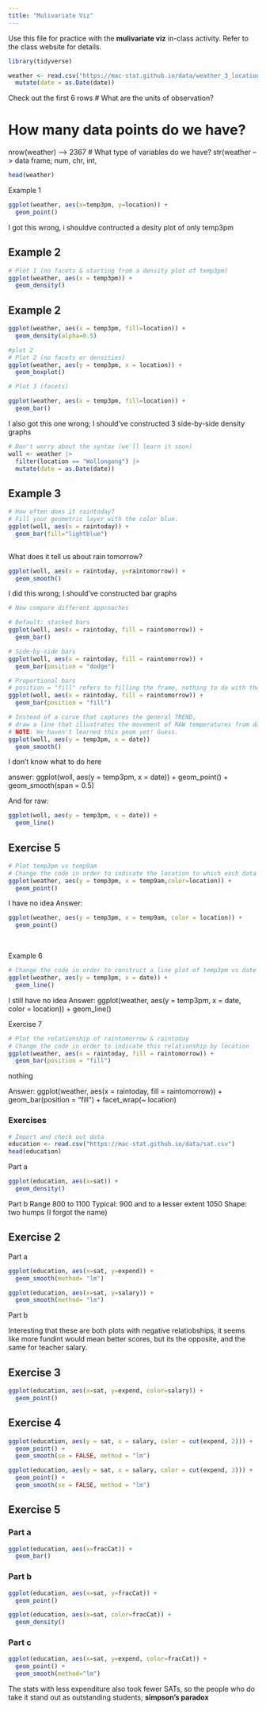 ```yaml
---
title: "Mulivariate Viz"
---
```


Use this file for practice with the **mulivariate viz** in-class activity.  Refer to the class website for details.

```r
library(tidyverse)

weather <- read.csv("https://mac-stat.github.io/data/weather_3_locations.csv") |> 
  mutate(date = as.Date(date))  
```


Check out the first 6 rows
# What are the units of observation?


# How many data points do we have? 
nrow(weather) --> 2367
# What type of variables do we have?
str(weather --> data frame; num, chr, int, 

```r
head(weather)
```

Example 1
```r
ggplot(weather, aes(x=temp3pm, y=location)) +
  geom_point()
```
I got this wrong, i shouldve contructed a desity plot of only temp3pm

## Example 2
```r
# Plot 1 (no facets & starting from a density plot of temp3pm)
ggplot(weather, aes(x = temp3pm)) + 
  geom_density()
```
## Example 2
```r
ggplot(weather, aes(x = temp3pm, fill=location)) + 
  geom_density(alpha=0.5)
```
```r
#plot 2
# Plot 2 (no facets or densities)
ggplot(weather, aes(y = temp3pm, x = location)) + 
  geom_boxplot()
```

```r
# Plot 3 (facets)

ggplot(weather, aes(x = temp3pm, fill=location)) + 
  geom_bar()

```
I also got this one wrong; I should've constructed 3 side-by-side density graphs

```r
# Don't worry about the syntax (we'll learn it soon)
woll <- weather |>
  filter(location == "Wollongong") |> 
  mutate(date = as.Date(date))  
```

## Example 3 
```r
# How often does it raintoday?
# Fill your geometric layer with the color blue.
ggplot(woll, aes(x = raintoday)) +
  geom_bar(fill="lightblue") 
  
```

What does it tell us about rain tomorrow? 
```r
ggplot(woll, aes(x = raintoday, y=raintomorrow)) +
  geom_smooth() 
```
I did this wrong; I should've constructed bar graphs 


```r
# Now compare different approaches

# Default: stacked bars
ggplot(woll, aes(x = raintoday, fill = raintomorrow)) + 
  geom_bar()
```

```r
# Side-by-side bars
ggplot(woll, aes(x = raintoday, fill = raintomorrow)) + 
  geom_bar(position = "dodge")
```

```r
# Proportional bars
# position = "fill" refers to filling the frame, nothing to do with the color-related fill
ggplot(woll, aes(x = raintoday, fill = raintomorrow)) + 
  geom_bar(position = "fill")
```

```r
# Instead of a curve that captures the general TREND,
# draw a line that illustrates the movement of RAW temperatures from day to day
# NOTE: We haven't learned this geom yet! Guess.
ggplot(woll, aes(y = temp3pm, x = date))
  geom_smooth()
```
I don't know what to do here

answer: 
ggplot(woll, aes(y = temp3pm, x = date)) + 
  geom_point() + 
  geom_smooth(span = 0.5)
  
And for raw: 
```r
ggplot(woll, aes(y = temp3pm, x = date)) + 
  geom_line()
```
## Exercise 5
```r
# Plot temp3pm vs temp9am
# Change the code in order to indicate the location to which each data point corresponds
ggplot(weather, aes(y = temp3pm, x = temp9am,color=location)) + 
  geom_point()
```
I have no idea 
Answer: 
```r
ggplot(weather, aes(y = temp3pm, x = temp9am, color = location)) + 
  geom_point()
```

\

Example 6
```r
# Change the code in order to construct a line plot of temp3pm vs date for each separate location (no points!)
ggplot(weather, aes(y = temp3pm, x = date)) +
  geom_line()
```

I still have no idea
Answer:
ggplot(weather, aes(y = temp3pm, x = date, color = location)) + 
  geom_line()

Exercise 7
```r
# Plot the relationship of raintomorrow & raintoday
# Change the code in order to indicate this relationship by location
ggplot(weather, aes(x = raintoday, fill = raintomorrow)) + 
  geom_bar(position = "fill")
```
nothing

Answer: 
ggplot(weather, aes(x = raintoday, fill = raintomorrow)) + 
  geom_bar(position = "fill") + 
  facet_wrap(~ location)

### Exercises

```r
# Import and check out data
education <- read.csv("https://mac-stat.github.io/data/sat.csv")
head(education)
```

Part a
```r
ggplot(education, aes(x=sat)) +
  geom_density()
```

Part b
Range 800 to 1100
Typical: 900 and to a lesser extent 1050
Shape: two humps (I forgot the name)

## Exercise 2
Part a
```r
ggplot(education, aes(x=sat, y=expend)) +
  geom_smooth(method= "lm")
```
```r
ggplot(education, aes(x=sat, y=salary)) +
  geom_smooth(method= "lm")
```
Part b

Interesting that these are both plots with negative relatiobships, it seems like more fundint would mean better scores, but its the opposite, and the same for teacher salary.

## Exercise 3
```r
ggplot(education, aes(x=sat, y=expend, color=salary)) +
  geom_point()
```

## Exercise 4

```r
ggplot(education, aes(y = sat, x = salary, color = cut(expend, 2))) + 
  geom_point() + 
  geom_smooth(se = FALSE, method = "lm")
```

```r
ggplot(education, aes(y = sat, x = salary, color = cut(expend, 3))) + 
  geom_point() + 
  geom_smooth(se = FALSE, method = "lm")
```

## Exercise 5
### Part a

```r
ggplot(education, aes(x=fracCat)) + 
  geom_bar()
```

### Part b
```r
ggplot(education, aes(x=sat, y=fracCat)) +
  geom_point()
```
```r
ggplot(education, aes(x=sat, color=fracCat)) +
  geom_density()
```



### Part c
```r
ggplot(education, aes(x=sat, y=expend, color=fracCat)) + 
  geom_point() +
  geom_smooth(method="lm")
```

The stats with less expenditure also took fewer SATs, so the people who do take it stand out as outstanding students; **simpson's paradox**









